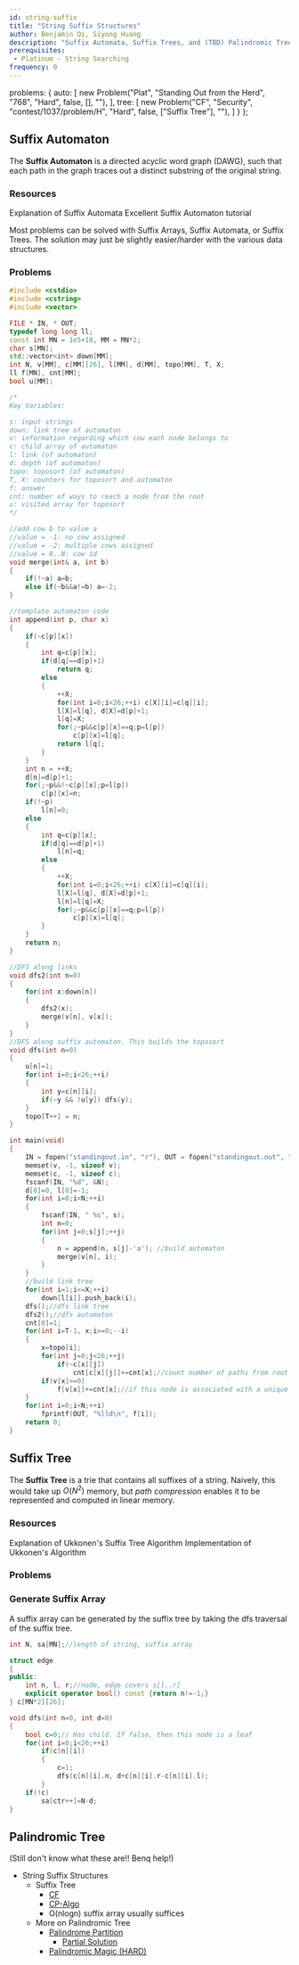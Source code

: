```yaml
---
id: string-suffix
title: "String Suffix Structures"
author: Benjamin Qi, Siyong Huang
description: "Suffix Automata, Suffix Trees, and (TBD) Palindromic Trees"
prerequisites:
 - Platinum - String Searching
frequency: 0
---
```


  problems: {
    auto: [
      new Problem("Plat", "Standing Out from the Herd", "768", "Hard", false, [], ""),
    ],
		tree: [
			new Problem("CF", "Security", "contest/1037/problem/H", "Hard", false, ["Suffix Tree"], ""),
		]
  }
};

## Suffix Automaton

The **Suffix Automaton** is a directed acyclic word graph (DAWG), such that each path in the graph traces out a distinct substring of the original string.

### Resources

<Resources>
  <Resource source="CF" title="A short guide to suffix automata" url="blog/entry/20861">Explanation of Suffix Automata</Resource>
  <Resource source="cp-algo" title="Suffix Automaton" url="string/suffix-automaton.html" starred>Excellent Suffix Automaton tutorial</Resource>
</Resources>

<Info>

Most problems can be solved with Suffix Arrays, Suffix Automata, or Suffix Trees. The solution may just be slightly easier/harder with the various data structures.

</Info>

### Problems

<Problems problems={metadata.problems.auto} />

<Spoiler title="USACO Standing Out using Suffix Automata">

<!-- Checked via USACO Practice -->

```cpp
#include <cstdio>
#include <cstring>
#include <vector>

FILE * IN, * OUT;
typedef long long ll;
const int MN = 1e5+10, MM = MN*2;
char s[MN];
std::vector<int> down[MM];
int N, v[MM], c[MM][26], l[MM], d[MM], topo[MM], T, X;
ll f[MN], cnt[MM];
bool u[MM];

/*
Key Variables:

s: input strings
down: link tree of automaton
v: information regarding which cow each node belongs to
c: child array of automaton
l: link (of automaton)
d: depth (of automaton)
topo: toposort (of automaton)
T, X: counters for toposort and automaton
f: answer
cnt: number of ways to reach a node from the root
u: visited array for toposort
*/

//add cow b to value a
//value = -1: no cow assigned
//value = -2: multiple cows assigned
//value = 0..N: cow id
void merge(int& a, int b)
{
	if(!~a) a=b;
	else if(~b&&a!=b) a=-2;
}

//template automaton code
int append(int p, char x)
{
	if(~c[p][x])
	{
		int q=c[p][x];
		if(d[q]==d[p]+1)
			return q;
		else
		{
			++X;
			for(int i=0;i<26;++i) c[X][i]=c[q][i];
			l[X]=l[q], d[X]=d[p]+1;
			l[q]=X;
			for(;~p&&c[p][x]==q;p=l[p])
				c[p][x]=l[q];
			return l[q];
		}
	}
	int n = ++X;
	d[n]=d[p]+1;
	for(;~p&&!~c[p][x];p=l[p])
		c[p][x]=n;
	if(!~p)
		l[n]=0;
	else
	{
		int q=c[p][x];
		if(d[q]==d[p]+1)
			l[n]=q;
		else
		{
			++X;
			for(int i=0;i<26;++i) c[X][i]=c[q][i];
			l[X]=l[q], d[X]=d[p]+1;
			l[n]=l[q]=X;
			for(;~p&&c[p][x]==q;p=l[p])
				c[p][x]=l[q];
		}
	}
	return n;
}

//DFS along links
void dfs2(int n=0)
{
	for(int x:down[n])
	{
		dfs2(x);
		merge(v[n], v[x]);
	}
}
//DFS along suffix automaton. This builds the toposort
void dfs(int n=0)
{
	u[n]=1;
	for(int i=0;i<26;++i)
	{
		int y=c[n][i];
		if(~y && !u[y]) dfs(y);
	}
	topo[T++] = n;
}

int main(void)
{
	IN = fopen("standingout.in", "r"), OUT = fopen("standingout.out", "w");
	memset(v, -1, sizeof v);
	memset(c, -1, sizeof c);
	fscanf(IN, "%d", &N);
	d[0]=0, l[0]=-1;
	for(int i=0;i<N;++i)
	{
		fscanf(IN, " %s", s);
		int n=0;
		for(int j=0;s[j];++j)
		{
			n = append(n, s[j]-'a'); //build automaton
			merge(v[n], i);
		}
	}
	//build link tree
	for(int i=1;i<=X;++i)
		down[l[i]].push_back(i);
	dfs();//dfs link tree
	dfs2();//dfs automaton
	cnt[0]=1;
	for(int i=T-1, x;i>=0;--i)
	{
		x=topo[i];
		for(int j=0;j<26;++j)
			if(~c[x][j])
				cnt[c[x][j]]+=cnt[x];//count number of paths from root to a node
		if(v[x]>=0)
			f[v[x]]+=cnt[x];//if this node is associated with a unique cow, add to answer
	}
	for(int i=0;i<N;++i)
		fprintf(OUT, "%lld\n", f[i]);
	return 0;
}
```

</Spoiler>

## Suffix Tree

The **Suffix Tree** is a trie that contains all suffixes of a string.
Naively, this would take up $O(N^2)$ memory, but *path compression* enables it to be represented and computed in linear memory. 

### Resources

<Resources>
  <Resource source="CF" title="Suffix Tree. Ukkonen's algorithm" url="blog/entry/16780">Explanation of Ukkonen's Suffix Tree Algorithm</Resource>
  <Resource source="cp-algo" title="Suffix Tree. Ukkonen's Algorithm" url="string/suffix-tree-ukkonen.html">Implementation of Ukkonen's Algorithm</Resource>
</Resources>

### Problems

<Problems problems={metadata.problems.tree} />

### Generate Suffix Array

A suffix array can be generated by the suffix tree by taking the dfs traversal of the suffix tree.

<LanguageSection>

<CPPSection>

<!-- https://codeforces.com/edu/course/2/lesson/2/2/practice/contest/269103/submission/85759835 -->

```cpp
int N, sa[MN];//length of string, suffix array

struct edge
{
public:
	int n, l, r;//node, edge covers s[l..r]
	explicit operator bool() const {return n!=-1;}
} c[MN*2][26];

void dfs(int n=0, int d=0)
{
	bool c=0;// Has child. If false, then this node is a leaf
	for(int i=0;i<26;++i)
		if(c[n][i])
		{
			c=1;
			dfs(c[n][i].n, d+c[n][i].r-c[n][i].l);
		}
	if(!c)
		sa[ctr++]=N-d;
}
```
</CPPSection>

<JavaSection />

<PySection />

</LanguageSection>

## Palindromic Tree

(Still don't know what these are!! Benq help!)


  * String Suffix Structures
    * Suffix Tree
      * [CF](https://codeforces.com/blog/entry/16780)
      * [CP-Algo](https://cp-algorithms.com/string/suffix-tree-ukkonen.html)
      * O(nlogn) suffix array usually suffices
    * More on Palindromic Tree 
      * [Palindrome Partition](https://codeforces.com/contest/932/problem/G)
        * [Partial Solution](https://codeforces.com/blog/entry/19193)
      * [Palindromic Magic (HARD)](https://codeforces.com/contest/1081/problem/H)

